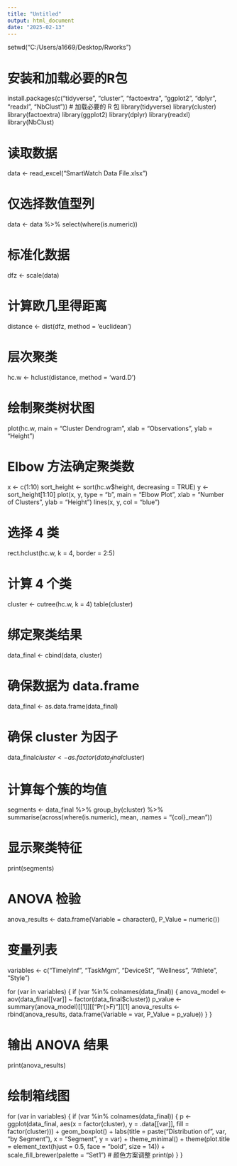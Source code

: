 ---
title: "Untitled"
output: html_document
date: "2025-02-13"
---
setwd("C:/Users/a1669/Desktop/Rworks")

# 安装和加载必要的R包
install.packages(c("tidyverse", "cluster", "factoextra", "ggplot2", "dplyr", "readxl", "NbClust"))
# 加载必要的 R 包
library(tidyverse)
library(cluster)
library(factoextra)
library(ggplot2)
library(dplyr)
library(readxl)
library(NbClust)

# 读取数据
data <- read_excel("SmartWatch Data File.xlsx")

# 仅选择数值型列
data <- data %>% select(where(is.numeric))

# 标准化数据
dfz <- scale(data)

# 计算欧几里得距离
distance <- dist(dfz, method = 'euclidean')

# 层次聚类
hc.w <- hclust(distance, method = 'ward.D')

# 绘制聚类树状图
plot(hc.w, main = "Cluster Dendrogram", xlab = "Observations", ylab = "Height")

# Elbow 方法确定聚类数
x <- c(1:10)
sort_height <- sort(hc.w$height, decreasing = TRUE)
y <- sort_height[1:10]
plot(x, y, type = "b", main = "Elbow Plot", xlab = "Number of Clusters", ylab = "Height")
lines(x, y, col = "blue")

# 选择 4 类
rect.hclust(hc.w, k = 4, border = 2:5)

# 计算 4 个类
cluster <- cutree(hc.w, k = 4)
table(cluster)

# 绑定聚类结果
data_final <- cbind(data, cluster)

# 确保数据为 data.frame
data_final <- as.data.frame(data_final)

# 确保 cluster 为因子
data_final$cluster <- as.factor(data_final$cluster)

# 计算每个簇的均值
segments <- data_final %>% 
  group_by(cluster) %>% 
  summarise(across(where(is.numeric), mean, .names = "{col}_mean"))

# 显示聚类特征
print(segments)

# ANOVA 检验
anova_results <- data.frame(Variable = character(), P_Value = numeric())

# 变量列表
variables <- c("TimelyInf", "TaskMgm", "DeviceSt", "Wellness", "Athlete", "Style")

for (var in variables) {
  if (var %in% colnames(data_final)) {
    anova_model <- aov(data_final[[var]] ~ factor(data_final$cluster))
    p_value <- summary(anova_model)[[1]][["Pr(>F)"]][1]
    anova_results <- rbind(anova_results, data.frame(Variable = var, P_Value = p_value))
  }
}

# 输出 ANOVA 结果
print(anova_results)

# 绘制箱线图
for (var in variables) {
  if (var %in% colnames(data_final)) {
    p <- ggplot(data_final, aes(x = factor(cluster), y = .data[[var]], fill = factor(cluster))) +
      geom_boxplot() +
      labs(title = paste("Distribution of", var, "by Segment"),
           x = "Segment",
           y = var) +
      theme_minimal() +
      theme(plot.title = element_text(hjust = 0.5, face = "bold", size = 14)) +
      scale_fill_brewer(palette = "Set1")  # 颜色方案调整
    print(p)
  }
}



